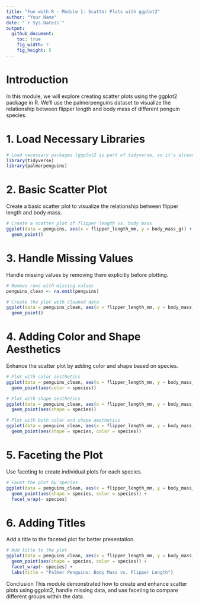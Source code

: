 ```yaml
---
title: "Fun with R - Module 1: Scatter Plots with ggplot2"
author: "Your Name"
date: "`r Sys.Date()`"
output: 
  github_document:
    toc: true
    fig_width: 7
    fig_height: 5
---
```


# Introduction

In this module, we will explore creating scatter plots using the ggplot2 package in R. We'll use the palmerpenguins dataset to visualize the relationship between flipper length and body mass of different penguin species.

# 1. Load Necessary Libraries

```r
# Load necessary packages (ggplot2 is part of tidyverse, so it's already loaded)
library(tidyverse)
library(palmerpenguins)
```

# 2. Basic Scatter Plot

Create a basic scatter plot to visualize the relationship between flipper length and body mass.

```r
# Create a scatter plot of flipper length vs. body mass
ggplot(data = penguins, aes(x = flipper_length_mm, y = body_mass_g)) +
  geom_point()
```

# 3. Handle Missing Values

Handle missing values by removing them explicitly before plotting.

```r
# Remove rows with missing values
penguins_clean <- na.omit(penguins)

# Create the plot with cleaned data
ggplot(data = penguins_clean, aes(x = flipper_length_mm, y = body_mass_g)) +
  geom_point()
```

# 4. Adding Color and Shape Aesthetics

Enhance the scatter plot by adding color and shape based on species.

```r
# Plot with color aesthetics
ggplot(data = penguins_clean, aes(x = flipper_length_mm, y = body_mass_g)) + 
  geom_point(aes(color = species))

# Plot with shape aesthetics
ggplot(data = penguins_clean, aes(x = flipper_length_mm, y = body_mass_g)) + 
  geom_point(aes(shape = species))

# Plot with both color and shape aesthetics
ggplot(data = penguins_clean, aes(x = flipper_length_mm, y = body_mass_g)) + 
  geom_point(aes(shape = species, color = species))
```

# 5. Faceting the Plot

Use faceting to create individual plots for each species.

```r
# Facet the plot by species
ggplot(data = penguins_clean, aes(x = flipper_length_mm, y = body_mass_g)) + 
  geom_point(aes(shape = species, color = species)) +
  facet_wrap(~ species)
```

# 6. Adding Titles

Add a title to the faceted plot for better presentation.

```r
# Add title to the plot
ggplot(data = penguins_clean, aes(x = flipper_length_mm, y = body_mass_g)) + 
  geom_point(aes(shape = species, color = species)) +
  facet_wrap(~ species) + 
  labs(title = "Palmer Penguins: Body Mass vs. Flipper Length")
```

Conclusion
This module demonstrated how to create and enhance scatter plots using ggplot2, handle missing data, and use faceting to compare different groups within the data.

